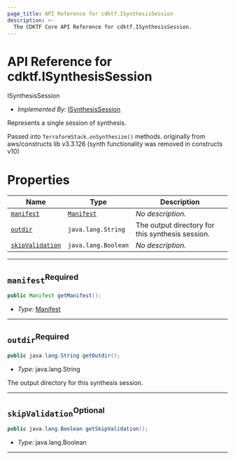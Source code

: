 ```yaml
---
page_title: API Reference for cdktf.ISynthesisSession
description: >-
  The CDKTF Core API Reference for cdktf.ISynthesisSession.
---
```


<!-- This file is generated through yarn generate-docs -->

# API Reference for cdktf.ISynthesisSession

   ISynthesisSession <a name="ISynthesisSession" id="cdktf.ISynthesisSession"></a>
  
  - *Implemented By:* <a href="#cdktf.ISynthesisSession">ISynthesisSession</a>
  
  Represents a single session of synthesis.
  
  Passed into `TerraformStack.onSynthesize()` methods.
  originally from aws/constructs lib v3.3.126 (synth functionality was removed in constructs v10)
  
  
  # Properties <a name="Properties" id="Properties"></a>
  
  | **Name** | **Type** | **Description** |
  | --- | --- | --- |
  | <code><a href="#cdktf.ISynthesisSession.property.manifest">manifest</a></code> | <code><a href="#cdktf.Manifest">Manifest</a></code> | *No description.* |
  | <code><a href="#cdktf.ISynthesisSession.property.outdir">outdir</a></code> | <code>java.lang.String</code> | The output directory for this synthesis session. |
  | <code><a href="#cdktf.ISynthesisSession.property.skipValidation">skipValidation</a></code> | <code>java.lang.Boolean</code> | *No description.* |
  
  ---
  
  ## `manifest`<sup>Required</sup> <a name="manifest" id="cdktf.ISynthesisSession.property.manifest"></a>
  
  ```java
  public Manifest getManifest();
  ```
  
  - *Type:* <a href="#cdktf.Manifest">Manifest</a>
  
  ---
  
  ## `outdir`<sup>Required</sup> <a name="outdir" id="cdktf.ISynthesisSession.property.outdir"></a>
  
  ```java
  public java.lang.String getOutdir();
  ```
  
  - *Type:* java.lang.String
  
  The output directory for this synthesis session.
  
  ---
  
  ## `skipValidation`<sup>Optional</sup> <a name="skipValidation" id="cdktf.ISynthesisSession.property.skipValidation"></a>
  
  ```java
  public java.lang.Boolean getSkipValidation();
  ```
  
  - *Type:* java.lang.Boolean
  
  ---
  
